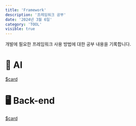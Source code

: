 ```yaml
---
title: 'Framework'
description: '프레임워크 공부'
date: '2024년 3월 6일'
category: 'TOOL'
visible: true
---
```


개발에 필요한 프레임워크 사용 방법에 대한 공부 내용을 기록합니다.

# 🤖 AI

[$card](https://www.langchain.com/)

# 🖥 Back-end

[$card](https://www.djangoproject.com/)

